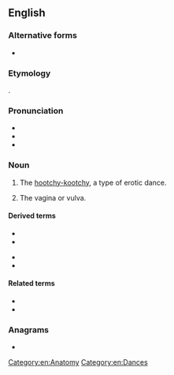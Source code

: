 ==English==

===Alternative forms===
* {{l|en|cootch}}

===Etymology===
{{clipping|en|coochie}}.

===Pronunciation===
* {{IPA|/kuːtʃ/|lang=en}}
* {{audio|En-au-cooch.ogg|Audio (AU)|lang=en}}
* {{rhymes|uːtʃ|lang=en}}

===Noun===
{{en-noun|es}}

# {{lb|en|US|obsolete}} The [[hootchy-kootchy]], a type of erotic dance.
# {{lb|en|chiefly US|slang}} The vagina or vulva.

====Derived terms====
{{der-top}}
* {{l|en|cooch dance}}
* {{l|en|cooch dancer}}
{{der-mid}}
* {{l|en|cooch dancing}}
* {{l|en|cooch show}}
{{der-bottom}}

====Related terms====
* {{l|en|coochie}}
* {{l|en|hootchy-kootchy}}

===Anagrams===
* {{anagrams|en|a=cchoo|choco|hocco}}

[[Category:en:Anatomy]]
[[Category:en:Dances]]